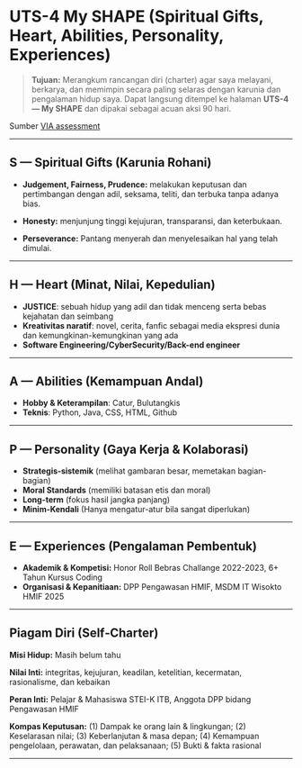 # UTS-4 My SHAPE (Spiritual Gifts, Heart, Abilities, Personality, Experiences)

> **Tujuan:** Merangkum rancangan diri (charter) agar saya melayani, berkarya, dan memimpin secara paling selaras dengan karunia dan pengalaman hidup saya. Dapat langsung ditempel ke halaman **UTS-4 — My SHAPE** dan dipakai sebagai acuan aksi 90 hari.

Sumber [VIA assessment](StrengthsProfile-Daniel-WG.pdf)

---

## S — Spiritual Gifts (Karunia Rohani)

* **Judgement, Fairness, Prudence:** melakukan keputusan dan pertimbangan dengan adil, seksama, teliti, dan terbuka tanpa adanya bias.

* **Honesty:** menjunjung tinggi kejujuran, transparansi, dan keterbukaan.

* **Perseverance:** Pantang menyerah dan menyelesaikan hal yang telah dimulai.

---

## H — Heart (Minat, Nilai, Kepedulian)

* **JUSTICE**: sebuah hidup yang adil dan tidak menceng serta bebas kejahatan dan seimbang
* **Kreativitas naratif**: novel, cerita, fanfic sebagai media ekspresi dunia dan kemungkinan-kemungkinan yang ada
* **Software Engineering/CyberSecurity/Back-end engineer**


---

## A — Abilities (Kemampuan Andal)

* **Hobby & Keterampilan**: Catur, Bulutangkis 
* **Teknis**: Python, Java, CSS, HTML, Github

---

## P — Personality (Gaya Kerja & Kolaborasi)

* **Strategis‑sistemik** (melihat gambaran besar, memetakan bagian-bagian)
* **Moral Standards** (memiliki batasan etis dan moral)
* **Long-term** (fokus hasil jangka panjang)
* **Minim-Kendali** (Hanya mengatur-atur bila sangat diperlukan)

---

## E — Experiences (Pengalaman Pembentuk)

* **Akademik & Kompetisi:** Honor Roll Bebras Challange 2022-2023, 6+ Tahun Kursus Coding
* **Organisasi & Kepanitiaan:** DPP Pengawasan HMIF, MSDM IT Wisokto HMIF 2025


---

## Piagam Diri (Self‑Charter)

**Misi Hidup:** Masih belum tahu

**Nilai Inti:** integritas, kejujuran, keadilan, ketelitian, kecermatan, rasionalisme, dan kebaikan

**Peran Inti:** Pelajar & Mahasiswa STEI-K ITB, Anggota DPP bidang Pengawasan HMIF

**Kompas Keputusan:** (1) Dampak ke orang lain & lingkungan; (2) Keselarasan nilai; (3) Keberlanjutan & masa depan; (4) Kemampuan pengelolaan, perawatan, dan pelaksanaan; (5) Bukti & fakta rasional


---
